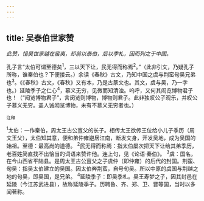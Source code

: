 ```yaml
---
---
---
```

title: 吴泰伯世家赞
---



*此赞，惜昊世家越在蛮夷，却前以泰伯，后以季札，因而列之于中国。*

孔子言“太伯可谓至德矣<sup>1</sup>，三以天下让，民无得而称焉<sup>2</sup>。”（此非引文，乃疑孔子所称，谁秦伯也？下便接云。）余读《春秋》古文，乃知中国之虞与荆蛮句吴兄弟也<sup>3</sup>。《《春秋》古文，《春秋》又有本，乃是古篆文也。其文，虞与吴，乃一字也。）延陵季子之仁心<sup>4</sup>，慕义无穷，见微而知清浊。呜呼，又何其闳览博物君子也！（“闳览博物君子”，言闵览则博物，博物则君子。此非独叹公子观乐，并叹公子慕义无穷。盖人诚闳览博物，未有不慕义无穷者也。）

<sup>注释</sup>

<sup>1</sup>太伯：一作秦伯，周太王古公亶父的长子。相传太王欲传王位给小儿子季历（周文王父），太伯知其意，便和弟仲雍避居江南，断发文身，开发吴地，成为吴国的始祖。至德：最高尚的道德。
<sup>2</sup>民无得而称焉：指太伯屡次把天下让给其弟季历，老百姓简直找不出恰当的词语来赞许他。连上句，见《论语·秦伯》。
<sup>3</sup>虞：国名，在今山西省平陆县。是周太王古公亶父之子虞仲（即仲雍）的后代的封国。荆蛮、句吴：指吴太伯建立的吴国。因太伯奔荆蛮，自号句吴。所以中原的虞国与荆越之地的句吴，即吴国，是兄弟。
<sup>4</sup>延陵季子：即吴季札。吴王寿梦之子，因其封邑在延陵（今江苏武进县），故称延陵季子。历聘鲁、齐、郑、卫、晋等国，当时以多闻著称。